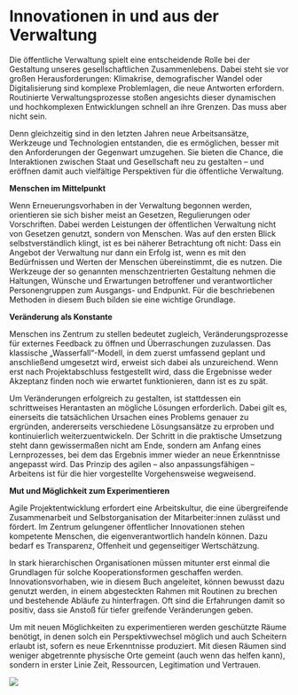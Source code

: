 # Innovationen in und aus der Verwaltung

Die öffentliche Verwaltung spielt eine entscheidende Rolle bei der Gestaltung unseres gesellschaftlichen Zusammenlebens. Dabei steht sie vor großen Herausforderungen: Klimakrise, demografischer Wandel oder Digitalisierung sind komplexe Problemlagen, die neue Antworten erfordern. Routinierte Verwaltungsprozesse stoßen angesichts dieser dynamischen und hochkomplexen Entwicklungen schnell an ihre Grenzen. Das muss aber nicht sein.

Denn gleichzeitig sind in den letzten Jahren neue Arbeitsansätze, Werkzeuge und Technologien entstanden, die es ermöglichen, besser mit den Anforderungen der Gegenwart umzugehen. Sie bieten die Chance, die Interaktionen zwischen Staat und Gesellschaft neu zu gestalten – und eröffnen damit auch vielfältige Perspektiven für die öffentliche Verwaltung.

**Menschen im Mittelpunkt**

Wenn Erneuerungsvorhaben in der Verwaltung begonnen werden, orientieren sie sich bisher meist an Gesetzen, Regulierungen oder Vorschriften. Dabei werden Leistungen der öffentlichen Verwaltung nicht von Gesetzen genutzt, sondern von Menschen. Was auf den ersten Blick selbstverständlich klingt, ist es bei näherer Betrachtung oft nicht:
Dass ein Angebot der Verwaltung nur dann ein Erfolg ist, wenn es mit den Bedürfnissen und Werten der Menschen übereinstimmt, die es nutzen. Die Werkzeuge der so genannten menschzentrierten Gestaltung nehmen die Haltungen, Wünsche und Erwartungen betroffener und verantwortlicher Personengruppen zum Ausgangs- und Endpunkt. Für die beschriebenen Methoden in diesem Buch bilden sie eine wichtige Grundlage.

**Veränderung als Konstante**

Menschen ins Zentrum zu stellen bedeutet zugleich, Veränderungsprozesse für externes Feedback zu öffnen und Überraschungen zuzulassen. Das klassische „Wasserfall“-Modell, in dem zuerst umfassend geplant und anschließend umgesetzt wird, erweist sich dabei als unzureichend. Wenn erst nach Projektabschluss festgestellt wird, dass die Ergebnisse weder Akzeptanz finden noch wie erwartet funktionieren, dann ist es
zu spät.

Um Veränderungen erfolgreich zu gestalten, ist stattdessen ein schrittweises Herantasten an mögliche Lösungen erforderlich. Dabei gilt es, einerseits die tatsächlichen Ursachen eines Problems genauer zu ergründen, andererseits verschiedene Lösungsansätze zu erproben und kontinuierlich weiterzuentwickeln. Der Schritt in die praktische Umsetzung steht dann gewissermaßen nicht am Ende, sondern am Anfang eines Lernprozesses, bei dem das Ergebnis immer wieder an neue Erkenntnisse angepasst wird. Das Prinzip des agilen – also anpassungsfähigen – Arbeitens ist für die hier vorgestellte Vorgehensweise wegweisend.

**Mut und Möglichkeit zum Experimentieren**

Agile Projektentwicklung erfordert eine Arbeitskultur, die eine übergreifende Zusammenarbeit und Selbstorganisation der Mitarbeiter:innen zulässt und fördert. Im Zentrum gelungener öffentlicher Innovationen stehen kompetente Menschen, die eigenverantwortlich handeln können. Dazu bedarf es Transparenz, Offenheit und gegenseitiger Wertschätzung.

In stark hierarchischen Organisationen müssen mitunter erst einmal die Grundlagen für solche Kooperationsformen geschaffen werden. Innovationsvorhaben, wie in diesem Buch angeleitet, können bewusst dazu genutzt werden, in einem abgesteckten Rahmen mit Routinen zu brechen und bestehende Abläufe zu hinterfragen. Oft sind die Erfahrungen damit so positiv, dass sie Anstoß für tiefer greifende Veränderungen geben.

Um mit neuen Möglichkeiten zu experimentieren werden geschützte Räume benötigt, in denen solch ein Perspektivwechsel möglich und auch Scheitern erlaubt ist, sofern es neue Erkenntnisse produziert. Mit diesen Räumen sind weniger abgetrennte physische Orte gemeint (auch wenn das helfen kann), sondern in erster Linie Zeit, Ressourcen, Legitimation und Vertrauen.

<img src="/img/02_innovationen_in_und_aus_der_verwaltung_11.svg"/>
